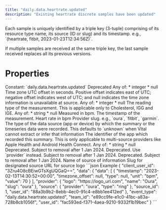 ```yaml
---
title: "daily.data.heartrate.updated"
description: "Existing heartrate discrete samples have been updated"
---
```

<Warning>
Each sample is uniquely identified by a triple key (3-tuple) comprising of its resource type name,
its source (ID or slug) and its timestamp. e.g., `(heartrate, fitbit, 2023-01-23T12:34:56Z)`.

If multiple samples are received at the same triple key, the last sample received replaces all its
previous versions.
</Warning>
# Properties
<ResponseField name="event_type" type="const string" required="true">
Constant: `daily.data.heartrate.updated`
</ResponseField>
<ResponseField name="team_id" type="string" required="true">
</ResponseField>
<ResponseField name="user_id" type="string" required="true">
</ResponseField>
<ResponseField name="client_user_id" type="string" required="true">
</ResponseField>
<ResponseField name="data" type="TimeseriesData" required="true">
<Expandable title="TimeseriesData" defaultOpen="true">
<ResponseField name="data" type="ClientFacingHeartRateTimeseries[]" required="true">
<Expandable title="Item Schema: ClientFacingHeartRateTimeseries" defaultOpen="true">
<ResponseField name="id" type="anyOf | null">
Deprecated
Any of:
* integer
* null
</ResponseField>
<ResponseField name="timezone_offset" type="anyOf | null">
Time zone UTC offset in seconds. Positive offset indicates east of UTC; negative offset indicates west of UTC; and null indicates the time zone information is unavailable at source.
Any of:
* integer
* null
</ResponseField>
<ResponseField name="type" type="anyOf | null">
The reading type of the measurement. This is applicable only to Cholesterol, IGG and IGE.
Any of:
* string
* null
</ResponseField>
<ResponseField name="unit" type="string" required="true">
Measured in bpm.
</ResponseField>
<ResponseField name="timestamp" type="string" required="true">
The timestamp of the measurement.
</ResponseField>
<ResponseField name="value" type="number" required="true">
Heart rate in bpm
</ResponseField>
</Expandable>
</ResponseField>
<ResponseField name="source_id" type="integer" required="true">
</ResponseField>
<ResponseField name="source" type="ClientFacingSource" required="true">
<Expandable title="ClientFacingSource" defaultOpen="true">
<ResponseField name="provider" type="string" required="true">
Provider slug. e.g., `oura`, `fitbit`, `garmin`.
</ResponseField>
<ResponseField name="type" type="string | null">
The type of the data source (app or device) by which the summary or the timeseries data were recorded. This defaults to `unknown` when Vital cannot extract or infer that information
</ResponseField>
<ResponseField name="app_id" type="anyOf | null">
The identifier of the app which recorded this summary. This is only applicable to multi-source providers like Apple Health and Android Health Connect.
Any of:
* string
* null
</ResponseField>
<ResponseField name="name" type="string" required="true" deprecated>
Deprecated. Subject to removal after 1 Jan 2024.
</ResponseField>
<ResponseField name="slug" type="string" required="true" deprecated>
Deprecated. Use `provider` instead. Subject to removal after 1 Jan 2024.
</ResponseField>
<ResponseField name="logo" type="string" required="true" deprecated>
Deprecated. Subject to removal after 1 Jan 2024.
</ResponseField>
</Expandable>
</ResponseField>
<ResponseField name="provider" type="ClientFacingProvider" required="true">
<Expandable title="ClientFacingProvider" defaultOpen="true">
<ResponseField name="name" type="string" required="true">
Name of source of information
</ResponseField>
<ResponseField name="slug" type="string" required="true">
Slug for designated source
</ResponseField>
<ResponseField name="logo" type="string" required="true">
URL for source logo
</ResponseField>
</Expandable>
</ResponseField>
<ResponseField name="user_id" type="string" required="true">
</ResponseField>
</Expandable>
</ResponseField>
<ResponseExample>
```json Example
{
  "client_user_id": "3Zru4O8cBEiwGTsXgUQGaQ==",
  "data": {
    "data": [
      {
        "timestamp": "2023-02-13T14:30:52+00:00",
        "timezone_offset": null,
        "type": null,
        "unit": "bpm",
        "value": 70
      }
    ],
    "provider": {
      "logo": "https://logo_url.com",
      "name": "Oura",
      "slug": "oura"
    },
    "source": {
      "provider": "oura",
      "type": "ring"
    },
    "source_id": 1,
    "user_id": "88a3b9b2-8ebb-4ec0-91c4-e8bb1ee412ed"
  },
  "event_type": "daily.data.heartrate.updated",
  "team_id": "e89cc9fe-e1c0-41bc-a83a-728b8cb1056f",
  "user_id": "fac593ed-f371-4aea-9210-9332f1b19bec"
}
```
</ResponseExample>
